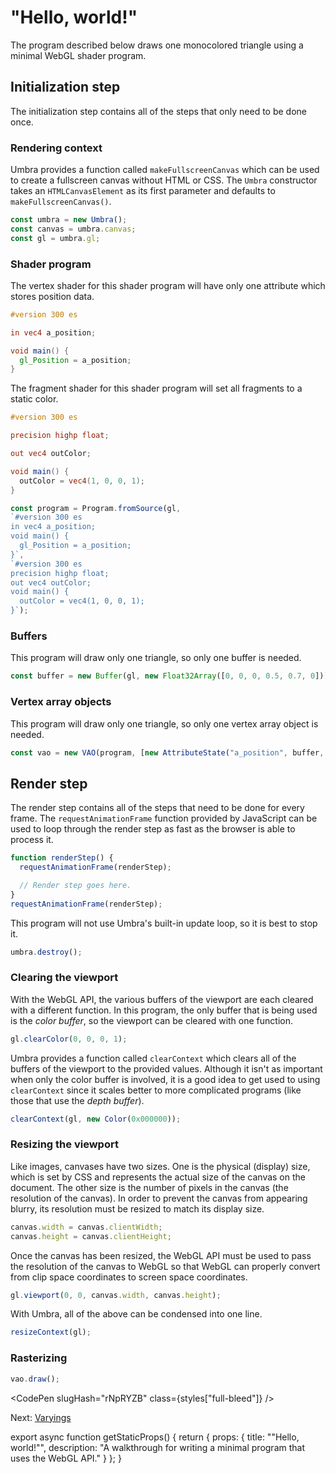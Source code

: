 
# "Hello, world!"

The program described below draws one monocolored triangle using a minimal WebGL shader program.

## Initialization step

The initialization step contains all of the steps that only need to be done once.

### Rendering context

Umbra provides a function called `makeFullscreenCanvas` which can be used to create a fullscreen canvas without HTML or CSS.
The `Umbra` constructor takes an `HTMLCanvasElement` as its first parameter and defaults to `makeFullscreenCanvas()`.

```js
const umbra = new Umbra();
const canvas = umbra.canvas;
const gl = umbra.gl;
```

### Shader program

The vertex shader for this shader program will have only one attribute which stores position data.

```glsl
#version 300 es

in vec4 a_position;

void main() {
  gl_Position = a_position;
}
```

The fragment shader for this shader program will set all fragments to a static color.

```glsl
#version 300 es

precision highp float;

out vec4 outColor;

void main() {
  outColor = vec4(1, 0, 0, 1);
}
```

```js
const program = Program.fromSource(gl,
`#version 300 es
in vec4 a_position;
void main() {
  gl_Position = a_position;
}`,
`#version 300 es
precision highp float;
out vec4 outColor;
void main() {
  outColor = vec4(1, 0, 0, 1);
}`);
```

### Buffers

This program will draw only one triangle, so only one buffer is needed.

```js
const buffer = new Buffer(gl, new Float32Array([0, 0, 0, 0.5, 0.7, 0]));
```

### Vertex array objects

This program will draw only one triangle, so only one vertex array object is needed.

```js
const vao = new VAO(program, [new AttributeState("a_position", buffer, 2)]);
```

## Render step

The render step contains all of the steps that need to be done for every frame.
The `requestAnimationFrame` function provided by JavaScript can be used to loop through the render step as fast as the browser is able to process it.

```js
function renderStep() {
  requestAnimationFrame(renderStep);

  // Render step goes here.
}
requestAnimationFrame(renderStep);
```

This program will not use Umbra's built-in update loop, so it is best to stop it.

```js
umbra.destroy();
```

### Clearing the viewport

With the WebGL API, the various buffers of the viewport are each cleared with a different function.
In this program, the only buffer that is being used is the *color buffer*, so the viewport can be cleared with one function.

```js
gl.clearColor(0, 0, 0, 1);
```

Umbra provides a function called `clearContext` which clears all of the buffers of the viewport to the provided values.
Although it isn't as important when only the color buffer is involved, it is a good idea to get used to using `clearContext` since it scales better to more complicated programs (like those that use the *depth buffer*).

```js
clearContext(gl, new Color(0x000000));
```

### Resizing the viewport

Like images, canvases have two sizes.
One is the physical (display) size, which is set by CSS and represents the actual size of the canvas on the document.
The other size is the number of pixels in the canvas (the resolution of the canvas).
In order to prevent the canvas from appearing blurry, its resolution must be resized to match its display size.

```js
canvas.width = canvas.clientWidth;
canvas.height = canvas.clientHeight;
```

Once the canvas has been resized, the WebGL API must be used to pass the resolution of the canvas to WebGL so that WebGL can properly convert from clip space coordinates to screen space coordinates.

```js
gl.viewport(0, 0, canvas.width, canvas.height);
```

With Umbra, all of the above can be condensed into one line.

```js
resizeContext(gl);
```

### Rasterizing

```js
vao.draw();
```

<CodePen slugHash="rNpRYZB" class={styles["full-bleed"]} />

Next: [Varyings](/webgl/varyings)


export async function getStaticProps() {
  return {
    props: {
      title: "\"Hello, world!\"",
      description: "A walkthrough for writing a minimal program that uses the WebGL API."
    }
  };
}
